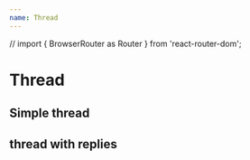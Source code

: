 ```yaml
---
name: Thread
---
```



// import { BrowserRouter as Router } from 'react-router-dom';

# Thread


## Simple thread

<Playground>
<ThemeProvider>
  <Thread 
    user={{name: 'ivan', username: 'bernini', image: 'https://source.unsplash.com/random/60x60'}}
    content={"US House of Representatives, Committee on Financial Services writes a letter to Libra founders: Cease and desist immediately! US House of Representatives, Committee on Financial Services tries to write to Bitcoin but can't find an address ..."}
    replies={3}
    likes={2}
    />
   
</ThemeProvider>
</Playground>  


## thread with replies

<Playground>
<ThemeProvider>
     <MnetBox width={1}>
    <Box style={{margin: "-8px"}}>
  <Thread 
    user={{name: 'ivan', username: 'bernini', image: 'https://source.unsplash.com/random/60x60'}}
    content={"US House of Representatives, Committee on Financial Services writes a letter to Libra founders: Cease and desist immediately! US House of Representatives, Committee on Financial Services tries to write to Bitcoin but can't find an address ..."}
    replies={3}
    likes={2}
    />
    <Comment />
     <Feed 
    user={{name: 'Estrella', username: "Estrella", image: 'https://docs.moodle.org/dev/images_dev/thumb/2/2b/estrella.jpg/200px-estrella.jpg '}}
    content="@Bohdan I’ve found that allowing my students to frame the activity in their own term really helps. Sometimes it helps them to use something they already find motivating (like video games) as a ‘hook’!  +engaginglearners #motivation #studentcentred"
    replies={3}
    likes={2}
    />
   <Feed 
    user={{name: 'Seung', username: "seung", image: 'https://docs.moodle.org/dev/images_dev/5/53/seung.jpg'}}
    content="My favourite model for #instructionaldesign is still Gagne’s ‘nine events’ as outlined here: https://www.ncbi.nlm.nih.gov/pmc/articles/PMC4017416. I still struggle with the ‘Elicit performance’ part of it, though, to be honest! 😂 +IDmodels #learningdesign"
    replies={3}
    likes={2}
    />
   <Feed 
    user={{name: 'Amaraah', username: "Amaraah", image: 'https://docs.moodle.org/dev/images_dev/thumb/4/4e/ammaarah.jpg/200px-ammaarah.jpg'}}
    content="I know a lot of people turn their nose up at Bloom’s #Taxonomy these days, but the revised version by Anderson and Krathwol works really well. I’ve found these ‘action verbs’ particularly helpful: https://www.apu.edu/live_data/files/333/blooms_taxonomy_action_verbs.pdf +IDmodels #bloomstaxonomy #triggers"
    replies={3}
    likes={2}
    />
    </Box>
   </MnetBox>
   
</ThemeProvider>
</Playground>  